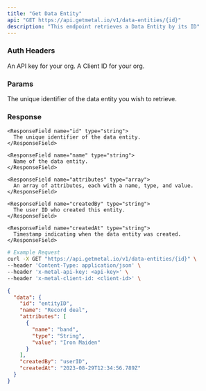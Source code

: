 ```yaml
---
title: "Get Data Entity"
api: "GET https://api.getmetal.io/v1/data-entities/{id}"
description: "This endpoint retrieves a Data Entity by its ID"
---
```


### Auth Headers

<ParamField required header="x-metal-api-key" type="string">
  An API key for your org.
</ParamField>

<ParamField required header="x-metal-client-id" type="string">
  A Client ID for your org.
</ParamField>


### Params

<ParamField required path="id" type="string">
  The unique identifier of the data entity you wish to retrieve.
</ParamField>

### Response

<ResponseField name="data" type="Data Entity Object">
  <Expandable title="properties">

    <ResponseField name="id" type="string">
      The unique identifier of the data entity.
    </ResponseField>

    <ResponseField name="name" type="string">
      Name of the data entity.
    </ResponseField>

    <ResponseField name="attributes" type="array">
      An array of attributes, each with a name, type, and value.
    </ResponseField>

    <ResponseField name="createdBy" type="string">
      The user ID who created this entity.
    </ResponseField>

    <ResponseField name="createdAt" type="string">
      Timestamp indicating when the data entity was created.
    </ResponseField>

  </Expandable>
</ResponseField>

<RequestExample>

```bash
# Example Request
curl -X GET "https://api.getmetal.io/v1/data-entities/{id}" \
--header 'Content-Type: application/json' \
--header 'x-metal-api-key: <api-key>' \
--header 'x-metal-client-id: <client-id>' \
```
</RequestExample>

<ResponseExample>

```json
{
  "data": {
    "id": "entityID",
    "name": "Record deal",
    "attributes": [
      {
        "name": "band",
        "type": "String",
        "value": "Iron Maiden"
      }
    ],
    "createdBy": "userID",
    "createdAt": "2023-08-29T12:34:56.789Z"
  }
}
```
</ResponseExample>
